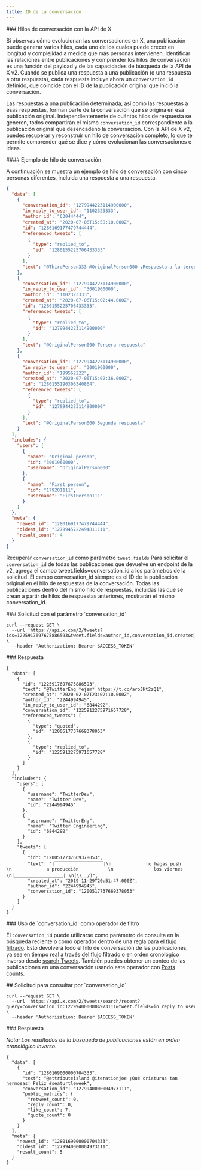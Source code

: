 ```yaml
---
title: ID de la conversación
---
```


<div id="conversation-threads-using-the-x-api">
  ### Hilos de conversación con la API de X
</div>

Si observas cómo evolucionan las conversaciones en X, una publicación puede generar varios hilos, cada uno de los cuales puede crecer en longitud y complejidad a medida que más personas intervienen. Identificar las relaciones entre publicaciones y comprender los hilos de conversación es una función del payload y de las capacidades de búsqueda de la API de X v2. Cuando se publica una respuesta a una publicación (o una respuesta a otra respuesta), cada respuesta incluye ahora un `conversation_id` definido, que coincide con el ID de la publicación original que inició la conversación.

Las respuestas a una publicación determinada, así como las respuestas a esas respuestas, forman parte de la conversación que se origina en esa publicación original. Independientemente de cuántos hilos de respuesta se generen, todos compartirán el mismo `conversation_id` correspondiente a la publicación original que desencadenó la conversación. Con la API de X v2, puedes recuperar y reconstruir un hilo de conversación completo, lo que te permite comprender qué se dice y cómo evolucionan las conversaciones e ideas.

<div id="example-conversation-thread">
  #### Ejemplo de hilo de conversación
</div>

A continuación se muestra un ejemplo de hilo de conversación con cinco personas diferentes, incluida una respuesta a una respuesta.

```json
{
  "data": [
    {
      "conversation_id": "1279944223114900000",
      "in_reply_to_user_id": "1102323333",
      "author_id": "63044444",
      "created_at": "2020-07-06T15:58:10.000Z",
      "id": "1280169177479744444",
      "referenced_tweets": [
        {
          "type": "replied_to",
          "id": "1280155225706433333"
        }
      ],
      "text": "@ThirdPerson333 @OriginalPerson000 ¡Respuesta a la tercera respuesta!"
    },
    {
      "conversation_id": "1279944223114900000",
      "in_reply_to_user_id": "3001960000",
      "author_id": "1102323333",
      "created_at": "2020-07-06T15:02:44.000Z",
      "id": "1280155225706433333",
      "referenced_tweets": [
        {
          "type": "replied_to",
          "id": "1279944223114900000"
        }
      ],
      "text": "@OriginalPerson000 Tercera respuesta"
    },
    {
      "conversation_id": "1279944223114900000",
      "in_reply_to_user_id": "3001960000",
      "author_id": "199562222",
      "created_at": "2020-07-06T15:02:36.000Z",
      "id": "1280155190306340864",
      "referenced_tweets": [
        {
          "type": "replied_to",
          "id": "1279944223114900000"
        }
      ],
      "text": "@OriginalPerson000 Segunda respuesta"
    }
  ],
  "includes": {
    "users": [
      {
        "name": "Original person",
        "id": "3001960000",
        "username": "OriginalPerson000"
      },
      {
        "name": "First person",
        "id": "179201111",
        "username": "FirstPerson111"
      }
    ]
  },
  "meta": {
    "newest_id": "1280169177479744444",
    "oldest_id": "1279945722494811111",
    "result_count": 4
  }
}
```

Recuperar `conversation_id` como parámetro `tweet.fields`
Para solicitar el `conversation_id` de todas las publicaciones que devuelve un endpoint de la v2, agrega el campo tweet.fields=conversation\_id a los parámetros de la solicitud. El campo conversation\_id siempre es el ID de la publicación original en el hilo de respuestas de la conversación. Todas las publicaciones dentro del mismo hilo de respuestas, incluidas las que se crean a partir de hilos de respuestas anteriores, mostrarán el mismo conversation\_id.

<div id="request-with-conversation_id-parameter">
  ### Solicitud con el parámetro `conversation_id`
</div>

```
curl --request GET \
  --url 'https://api.x.com/2/tweets?ids=1225917697675886593&tweet.fields=author_id,conversation_id,created_at,in_reply_to_user_id,referenced_tweets&expansions=author_id,in_reply_to_user_id,referenced_tweets.id&user.fields=name,username' \
  --header 'Authorization: Bearer $ACCESS_TOKEN'
```

<div id="response">
  ### Respuesta
</div>

```
{
  "data": [
    {
      "id": "1225917697675886593",
      "text": "@TwitterEng *ejem* https://t.co/aroJHt2zQ1",
      "created_at": "2020-02-07T23:02:10.000Z",
      "author_id": "2244994945",
      "in_reply_to_user_id": "6844292",
      "conversation_id": "1225912275971657728",
      "referenced_tweets": [
        {
          "type": "quoted",
          "id": "1200517737669378053"
        },
        {
          "type": "replied_to",
          "id": "1225912275971657728"
        }
      ]
    }
  ],
  "includes": {
    "users": [
      {
        "username": "TwitterDev",
        "name": "Twitter Dev",
        "id": "2244994945"
      },
      {
        "username": "TwitterEng",
        "name": "Twitter Engineering",
        "id": "6844292"
      }
    ],
    "tweets": [
      {
        "id": "1200517737669378053",
        "text": "|￣￣￣￣￣￣￣￣￣￣￣|\n             no hagas push         \n             a producción           \n               los viernes          \n|＿＿＿＿＿＿＿＿＿＿＿| \n(\\__/)",
        "created_at": "2019-11-29T20:51:47.000Z",
        "author_id": "2244994945",
        "conversation_id": "1200517737669378053"
      }
    ]
  }
}
```

<div id="using-conversation_id-as-a-filter-operator">
  ### Uso de `conversation_id` como operador de filtro
</div>

El `conversation_id` puede utilizarse como parámetro de consulta en la búsqueda reciente o como operador dentro de una regla para el [flujo filtrado](/es/x-api/posts/filtered-stream/introduction). Esto devolverá todo el hilo de conversación de las publicaciones, ya sea en tiempo real a través del flujo filtrado o en orden cronológico inverso desde [search Tweets](/es/x-api/posts/search/introduction). También puedes obtener un conteo de las publicaciones en una conversación usando este operador con [Posts counts](/es/x-api/posts/counts/introduction).

<div id="request-to-query-by-conversation_id">
  ## Solicitud para consultar por `conversation_id`
</div>

```
curl --request GET \
  --url 'https://api.x.com/2/tweets/search/recent?query=conversation_id:1279940000004973111&tweet.fields=in_reply_to_user_id,author_id,created_at,conversation_id' \
  --header 'Authorization: Bearer $ACCESS_TOKEN'
```

<div id="response">
  ### Respuesta
</div>

_Nota: Los resultados de la búsqueda de publicaciones están en orden cronológico inverso._

```
{
  "data": [
    {
      "id": "1280169000000704333",
      "text": "@attributeisland @iterationjoe ¡Qué criaturas tan hermosas! Feliz #seaturtleweek",
      "conversation_id": "1279940000004973111",
      "public_metrics": {
        "retweet_count": 0,
        "reply_count": 0,
        "like_count": 7,
        "quote_count": 0
      }
    }
  ],
  "meta": {
    "newest_id": "1280169000000704333",
    "oldest_id": "1279940000004973111",
    "result_count": 5
  }
}
```